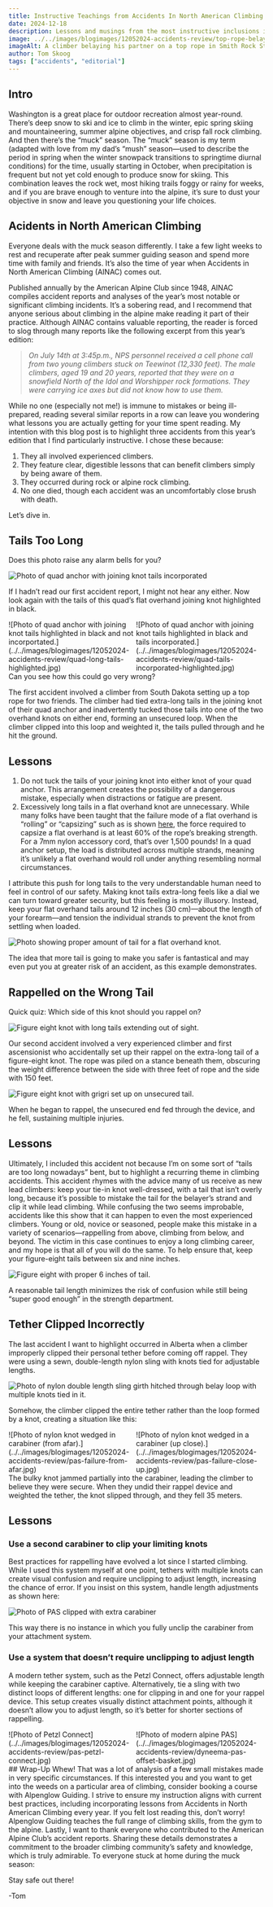 ```yaml
---
title: Instructive Teachings from Accidents In North American Climbing 2024
date: 2024-12-18
description: Lessons and musings from the most instructive inclusions in this year’s “Accidents in North American Climbing”.
image: ../../images/blogimages/12052024-accidents-review/top-rope-belay.webp
imageAlt: A climber belaying his partner on a top rope in Smith Rock State Park, Oregon.
author: Tom Skoog
tags: ["accidents", "editorial"]
---
```


## Intro
Washington is a great place for outdoor recreation almost year-round. There’s deep snow to ski and ice to climb in the winter, epic spring skiing and mountaineering, summer alpine objectives, and crisp fall rock climbing. And then there’s the “muck” season.
The “muck” season is my term (adapted with love from my dad’s “mush” season—used to describe the period in spring when the winter snowpack transitions to springtime diurnal conditions) for the time, usually starting in October, when precipitation is frequent but not yet cold enough to produce snow for skiing. This combination leaves the rock wet, most hiking trails foggy or rainy for weeks, and if you are brave enough to venture into the alpine, it’s sure to dust your objective in snow and leave you questioning your life choices.


## Acidents in North American Climbing
Everyone deals with the muck season differently. I take a few light weeks to rest and recuperate after peak summer guiding season and spend more time with family and friends. It’s also the time of year when Accidents in North American Climbing (AINAC) comes out.

Published annually by the American Alpine Club since 1948, AINAC compiles accident reports and analyses of the year’s most notable or significant climbing incidents. It’s a sobering read, and I recommend that anyone serious about climbing in the alpine make reading it part of their practice.
Although AINAC contains valuable reporting, the reader is forced to slog through many reports like the following excerpt from this year’s edition:
>_On July 14th at 3:45p.m., NPS personnel received a cell phone call from two young climbers stuck on Teewinot (12,330 feet). The male climbers, aged 19 and 20 years, reported that they were on a snowfield North of the Idol and Worshipper rock formations. They were carrying ice axes but did not know how to use them._

While no one (especially not me!) is immune to mistakes or being ill-prepared, reading several similar reports in a row can leave you wondering what lessons you are actually getting for your time spent reading. My intention with this blog post is to highlight three accidents from this year’s edition that I find particularly instructive. I chose these because:
1.	They all involved experienced climbers.
2.	They feature clear, digestible lessons that can benefit climbers simply by being aware of them.
3.	They occurred during rock or alpine rock climbing.
4.	No one died, though each accident was an uncomfortably close brush with death.

Let’s dive in.

## Tails Too Long
Does this photo raise any alarm bells for you?

![Photo of quad anchor with joining knot tails incorporated](../../images/blogimages/12052024-accidents-review/quad-long-tails-incorporated-no-highlight.jpg)

If I hadn’t read our first accident report, I might not hear any either.
Now look again with the tails of this quad’s flat overhand joining knot highlighted in black.

<div style="display:inline-block; width: 49%">
![Photo of quad anchor with joining knot tails highlighted in black and not incorportated.](../../images/blogimages/12052024-accidents-review/quad-long-tails-highlighted.jpg)
</div>
<div style="display:inline-block; width: 49%">
![Photo of quad anchor with joining knot tails highlighted in black and tails incorporated.](../../images/blogimages/12052024-accidents-review/quad-tails-incorporated-highlighted.jpg)
</div>
Can you see how this could go very wrong?

The first accident involved a climber from South Dakota setting up a top rope for two friends. The climber had tied extra-long tails in the joining knot of their quad anchor and inadvertently tucked those tails into one of the two overhand knots on either end, forming an unsecured loop. When the climber clipped into this loop and weighted it, the tails pulled through and he hit the ground.

<BlogVideo src="12052024-accidents-review/quad-failure.webm" />

## Lessons
1.	Do not tuck the tails of your joining knot into either knot of your quad anchor. This arrangement creates the possibility of a dangerous mistake, especially when distractions or fatigue are present.
2.	Excessively long tails in a flat overhand knot are unnecessary. While many folks have been taught that the failure mode of a flat overhand is “rolling” or “capsizing” such as is shown [here,](https://www.youtube.com/watch?v=qONWJXMc210) the force required to capsize a flat overhand is at least 60% of the rope’s breaking strength. For a 7mm nylon accessory cord, that’s over 1,500 pounds! In a quad anchor setup, the load is distributed across multiple strands, meaning it’s unlikely a flat overhand would roll under anything resembling normal circumstances.

I attribute this push for long tails to the very understandable human need to feel in control of our safety. Making knot tails extra-long feels like a dial we can turn toward greater security, but this feeling is mostly illusory. Instead, keep your flat overhand tails around 12 inches (30 cm)—about the length of your forearm—and tension the individual strands to prevent the knot from settling when loaded.

![Photo showing proper amount of tail for a flat overhand knot.](../../images/blogimages/12052024-accidents-review/quad-correct-length-tail.jpg)

 The idea that more tail is going to make you safer is fantastical and may even put you at greater risk of an accident, as this example demonstrates.

 ## Rappelled on the Wrong Tail

 Quick quiz: Which side of this knot should you rappel on?

 ![Figure eight knot with long tails extending out of sight.](../../images/blogimages/12052024-accidents-review/figure-8-long-tails.jpg)

 Our second accident involved a very experienced climber and first ascensionist who accidentally set up their rappel on the extra-long tail of a figure-eight knot. The rope was piled on a stance beneath them, obscuring the weight difference between the side with three feet of rope and the side with 150 feet.

 ![Figure eight knot with grigri set up on unsecured tail.](../../images/blogimages/12052024-accidents-review/figure-8-long-tail-failure-mode.jpg)

  When he began to rappel, the unsecured end fed through the device, and he fell, sustaining multiple injuries.

 ## Lessons
Ultimately, I included this accident not because I’m on some sort of “tails are too long nowadays” bent, but to highlight a recurring theme in climbing accidents. This accident rhymes with the advice many of us receive as new lead climbers: keep your tie-in knot well-dressed, with a tail that isn’t overly long, because it’s possible to mistake the tail for the belayer’s strand and clip it while lead climbing. While confusing the two seems improbable, accidents like this show that it can happen to even the most experienced climbers. Young or old, novice or seasoned, people make this mistake in a variety of scenarios—rappelling from above, climbing from below, and beyond.
The victim in this case continues to enjoy a long climbing career, and my hope is that all of you will do the same. To help ensure that, keep your figure-eight tails between six and nine inches.

![Figure eight with proper 6 inches of tail.](../../images/blogimages/12052024-accidents-review/figure-8-correct-tail-length.jpg)

A reasonable tail length minimizes the risk of confusion while still being “super good enough” in the strength department.

## Tether Clipped Incorrectly
The last accident I want to highlight occurred in Alberta when a climber improperly clipped their personal tether before coming off rappel. They were using a sewn, double-length nylon sling with knots tied for adjustable lengths.

![Photo of nylon double length sling girth hitched through belay loop with multiple knots tied in it.](../../images/blogimages/12052024-accidents-review/nylon-pas-girth-hitch-with-knots.jpg)

Somehow, the climber clipped the entire tether rather than the loop formed by a knot, creating a situation like this:

<div style="display:inline-block; width: 49%">
![Photo of nylon knot wedged in carabiner (from afar).](../../images/blogimages/12052024-accidents-review/pas-failure-from-afar.jpg)
</div>
<div style="display:inline-block; width: 49%">
![Photo of nylon knot wedged in a carabiner (up close).](../../images/blogimages/12052024-accidents-review/pas-failure-close-up.jpg)
</div>
The bulky knot jammed partially into the carabiner, leading the climber to believe they were secure. When they undid their rappel device and weighted the tether, the knot slipped through, and they fell 35 meters.

## Lessons
### Use a second carabiner to clip your limiting knots
Best practices for rappelling have evolved a lot since I started climbing. While I used this system myself at one point, tethers with multiple knots can create visual confusion and require unclipping to adjust length, increasing the chance of error. If you insist on this system, handle length adjustments as shown here:

![Photo of PAS clipped with extra carabiner](../../images/blogimages/12052024-accidents-review/nylon-pas-with-two-lockers.jpg)

This way there is no instance in which you fully unclip the carabiner from your attachment system.

### Use a system that doesn’t require unclipping to adjust length
A modern tether system, such as the Petzl Connect, offers adjustable length while keeping the carabiner captive. Alternatively, tie a sling with two distinct loops of different lengths: one for clipping in and one for your rappel device. This setup creates visually distinct attachment points, although it doesn’t allow you to adjust length, so it’s better for shorter sections of rappelling.
<div style="display:inline-block; width: 49%">
![Photo of Petzl Connect](../../images/blogimages/12052024-accidents-review/pas-petzl-connect.jpg)
</div>
<div style="display:inline-block; width: 49%">
![Photo of modern alpine PAS](../../images/blogimages/12052024-accidents-review/dyneema-pas-offset-basket.jpg)
</div>
## Wrap-Up
Whew! That was a lot of analysis of a few small mistakes made in very specific circumstances. If this interested you and you want to get into the weeds on a particular area of climbing, consider booking a course with Alpenglow Guiding. I strive to ensure my instruction aligns with current best practices, including incorporating lessons from Accidents in North American Climbing every year. If you felt lost reading this, don’t worry! Alpenglow Guiding teaches the full range of climbing skills, from the gym to the alpine.
Lastly, I want to thank everyone who contributed to the American Alpine Club’s accident reports. Sharing these details demonstrates a commitment to the broader climbing community’s safety and knowledge, which is truly admirable. To everyone stuck at home during the muck season:

Stay safe out there!

-Tom
